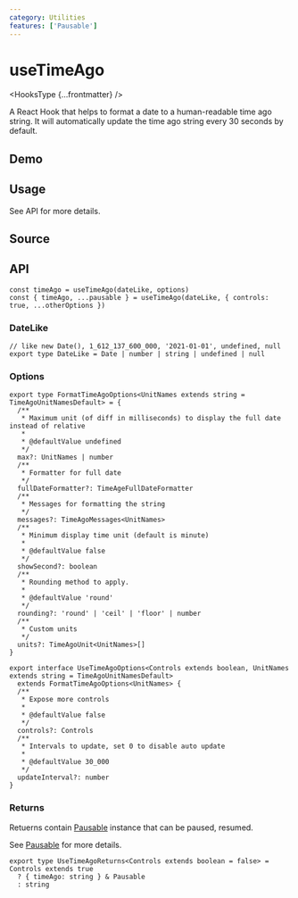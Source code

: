 ```yaml
---
category: Utilities
features: ['Pausable']
---
```


# useTimeAgo


<HooksType {...frontmatter} />

A React Hook that helps to format a date to a human-readable time ago string. It will automatically update the time ago string every 30 seconds by default.

## Demo


<App />

## Usage

See API for more details.

## Source


<Source />

## API

```tsx
const timeAgo = useTimeAgo(dateLike, options)
const { timeAgo, ...pausable } = useTimeAgo(dateLike, { controls: true, ...otherOptions })
```

### DateLike

```tsx
// like new Date(), 1_612_137_600_000, '2021-01-01', undefined, null
export type DateLike = Date | number | string | undefined | null
```

### Options

```tsx
export type FormatTimeAgoOptions<UnitNames extends string = TimeAgoUnitNamesDefault> = {
  /**
   * Maximum unit (of diff in milliseconds) to display the full date instead of relative
   *
   * @defaultValue undefined
   */
  max?: UnitNames | number
  /**
   * Formatter for full date
   */
  fullDateFormatter?: TimeAgeFullDateFormatter
  /**
   * Messages for formatting the string
   */
  messages?: TimeAgoMessages<UnitNames>
  /**
   * Minimum display time unit (default is minute)
   *
   * @defaultValue false
   */
  showSecond?: boolean
  /**
   * Rounding method to apply.
   *
   * @defaultValue 'round'
   */
  rounding?: 'round' | 'ceil' | 'floor' | number
  /**
   * Custom units
   */
  units?: TimeAgoUnit<UnitNames>[]
}

export interface UseTimeAgoOptions<Controls extends boolean, UnitNames extends string = TimeAgoUnitNamesDefault>
  extends FormatTimeAgoOptions<UnitNames> {
  /**
   * Expose more controls
   *
   * @defaultValue false
   */
  controls?: Controls
  /**
   * Intervals to update, set 0 to disable auto update
   *
   * @defaultValue 30_000
   */
  updateInterval?: number
}
```

### Returns

Retuerns contain [Pausable](/docs/features/pausable) instance that can be paused, resumed.

See [Pausable](/docs/features/pausable) for more details.

```tsx
export type UseTimeAgoReturns<Controls extends boolean = false> = Controls extends true
  ? { timeAgo: string } & Pausable
  : string
```
